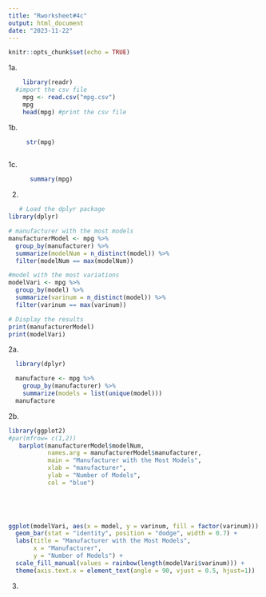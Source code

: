 ```yaml
---
title: "Rworksheet#4c"
output: html_document
date: "2023-11-22"
---
```


```r
knitr::opts_chunk$set(echo = TRUE)
```
1a.
```r
    library(readr)
  #import the csv file
    mpg <- read.csv("mpg.csv")
    mpg
    head(mpg) #print the csv file
```
1b.
```r
    
     str(mpg)
    
```
1c.
```r
      summary(mpg)
```
2.
```r
   # Load the dplyr package
library(dplyr)

# manufacturer with the most models
manufacturerModel <- mpg %>%
  group_by(manufacturer) %>%
  summarize(modelNum = n_distinct(model)) %>%
  filter(modelNum == max(modelNum))

#model with the most variations
modelVari <- mpg %>%
  group_by(model) %>%
  summarize(varinum = n_distinct(model)) %>%
  filter(varinum == max(varinum))

# Display the results
print(manufacturerModel)
print(modelVari)
```

2a.
```r
  library(dplyr)

  manufacture <- mpg %>%
    group_by(manufacturer) %>%
    summarize(models = list(unique(model)))
  manufacture
```
2b.
```r
library(ggplot2)
#par(mfrow= c(1,2))
   barplot(manufacturerModel$modelNum, 
           names.arg = manufacturerModel$manufacturer,
           main = "Manufacturer with the Most Models",
           xlab = "manufacturer",
           ylab = "Number of Models",
           col = "blue")

 

  

ggplot(modelVari, aes(x = model, y = varinum, fill = factor(varinum))) +
  geom_bar(stat = "identity", position = "dodge", width = 0.7) +
  labs(title = "Manufacturer with the Most Models",
       x = "Manufacturer",
       y = "Number of Models") +
  scale_fill_manual(values = rainbow(length(modelVari$varinum))) +
  theme(axis.text.x = element_text(angle = 90, vjust = 0.5, hjust=1))


```
3.
```r

```







